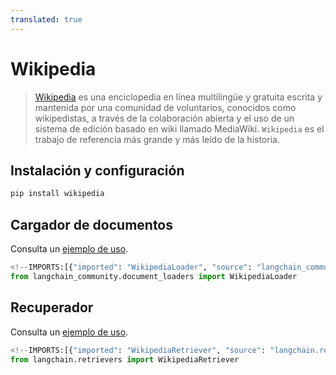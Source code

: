 ```yaml
---
translated: true
---
```


# Wikipedia

>[Wikipedia](https://wikipedia.org/) es una enciclopedia en línea multilingüe y gratuita escrita y mantenida por una comunidad de voluntarios, conocidos como wikipedistas, a través de la colaboración abierta y el uso de un sistema de edición basado en wiki llamado MediaWiki. `Wikipedia` es el trabajo de referencia más grande y más leído de la historia.

## Instalación y configuración

```bash
pip install wikipedia
```

## Cargador de documentos

Consulta un [ejemplo de uso](/docs/integrations/document_loaders/wikipedia).

```python
<!--IMPORTS:[{"imported": "WikipediaLoader", "source": "langchain_community.document_loaders", "docs": "https://api.python.langchain.com/en/latest/document_loaders/langchain_community.document_loaders.wikipedia.WikipediaLoader.html", "title": "Wikipedia"}]-->
from langchain_community.document_loaders import WikipediaLoader
```

## Recuperador

Consulta un [ejemplo de uso](/docs/integrations/retrievers/wikipedia).

```python
<!--IMPORTS:[{"imported": "WikipediaRetriever", "source": "langchain.retrievers", "docs": "https://api.python.langchain.com/en/latest/retrievers/langchain_community.retrievers.wikipedia.WikipediaRetriever.html", "title": "Wikipedia"}]-->
from langchain.retrievers import WikipediaRetriever
```
